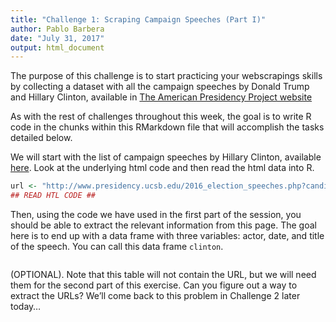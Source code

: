 ```yaml
---
title: "Challenge 1: Scraping Campaign Speeches (Part I)"
author: Pablo Barbera
date: "July 31, 2017"
output: html_document
---
```


The purpose of this challenge is to start practicing your webscrapings skills by collecting a dataset with all the campaign speeches by Donald Trump and Hillary Clinton, available in [The American Presidency Project website](http://www.presidency.ucsb.edu/index.php)

As with the rest of challenges throughout this week, the goal is to write R code in the chunks within this RMarkdown file that will accomplish the tasks detailed below.

We will start with the list of campaign speeches by Hillary Clinton, available [here](http://www.presidency.ucsb.edu/2016_election_speeches.php?candidate=70&campaign=2016CLINTON&doctype=5000). Look at the underlying html code and then read the html data into R.

```r
url <- "http://www.presidency.ucsb.edu/2016_election_speeches.php?candidate=70&campaign=2016CLINTON&doctype=5000"
## READ HTL CODE ##

```

Then, using the code we have used in the first part of the session, you should be able to extract the relevant information from this page. The goal here is to end up with a data frame with three variables: actor, date, and title of the speech. You can call this data frame `clinton`.

```r

```

(OPTIONAL). Note that this table will not contain the URL, but we will need them for the second part of this exercise. Can you figure out a way to extract the URLs? We'll come back to this problem in Challenge 2 later today...

```r

```





